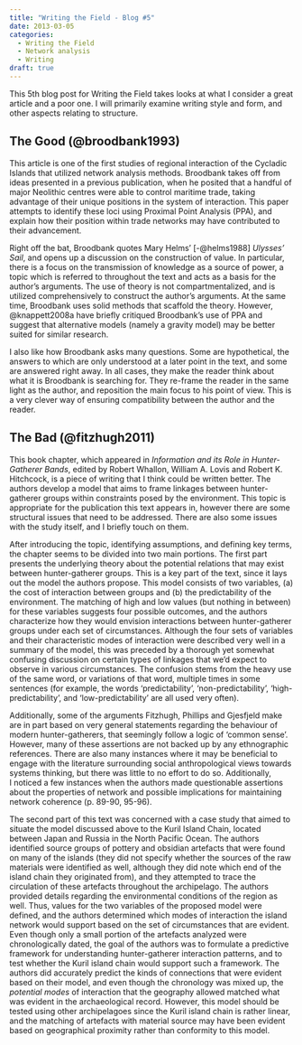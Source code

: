 ```yaml
---
title: "Writing the Field - Blog #5"
date: 2013-03-05
categories:
  - Writing the Field
  - Network analysis
  - Writing
draft: true
---
```


This 5th blog post for Writing the Field takes looks at what I consider a great article and a poor one.
I will primarily examine writing style and form, and other aspects relating to structure.

## The Good (@broodbank1993)
This article is one of the first studies of regional interaction of the Cycladic Islands that utilized network analysis methods.
Broodbank takes off from ideas presented in a previous publication, when he posited that a handful of major Neolithic centres were able to control maritime trade, taking advantage of their unique positions in the system of interaction.
This paper attempts to identify these loci using Proximal Point Analysis (PPA), and explain how their position within trade networks may have contributed to their advancement.

Right off the bat, Broodbank quotes Mary Helms' [-@helms1988] _Ulysses' Sail_, and opens up a discussion on the construction of value.
In particular, there is a focus on the transmission of knowledge as a source of power, a topic which is referred to throughout the text and acts as a basis for the author's arguments.
The use of theory is not compartmentalized, and is utilized comprehensively to construct the author's arguments.
At the same time, Broodbank uses solid methods that scaffold the theory.
However, @knappett2008a have briefly critiqued Broodbank's use of PPA and suggest that alternative models (namely a gravity model) may be better suited for similar research.

I also like how Broodbank asks many questions.
Some are hypothetical, the answers to which are only understood at a later point in the text, and some are answered right away.
In all cases, they make the reader think about what it is Broodbank is searching for.
They re-frame the reader in the same light as the author, and reposition the main focus to his point of view.
This is a very clever way of ensuring compatibility between the author and the reader.

## The Bad (@fitzhugh2011)
This book chapter, which appeared in _Information and its Role in Hunter-Gatherer Bands_, edited by Robert Whallon, William A.
Lovis and Robert K. Hitchcock, is a piece of writing that I think could be written better.
The authors develop a model that aims to frame linkages between hunter-gatherer groups within constraints posed by the environment.
This topic is appropriate for the publication this text appears in, however there are some structural issues that need to be addressed.
There are also some issues with the study itself, and I briefly touch on them.

After introducing the topic, identifying assumptions, and defining key terms, the chapter seems to be divided into two main portions.
The first part presents the underlying theory about the potential relations that may exist between hunter-gatherer groups.
This is a key part of the text, since it lays out the model the authors propose.
This model consists of two variables, (a) the cost of interaction between groups and (b) the predictability of the environment.
The matching of high and low values (but nothing in between) for these variables suggests four possible outcomes, and the authors characterize how they would envision interactions between hunter-gatherer groups under each set of circumstances.
Although the four sets of variables and their characteristic modes of interaction were described very well in a summary of the model, this was preceded by a thorough yet somewhat confusing discussion on certain types of linkages that we'd expect to observe in various circumstances.
The confusion stems from the heavy use of the same word, or variations of that word, multiple times in some sentences (for example, the words 'predictability', 'non-predictability', 'high-predictability', and 'low-predictability' are all used very often).

Additionally, some of the arguments Fitzhugh, Phillips and Gjesfjeld make are in part based on very general statements regarding the behaviour of modern hunter-gatherers, that seemingly follow a logic of 'common sense'.
However, many of these assertions are not backed up by any ethnographic references.
There are also many instances where it may be beneficial to engage with the literature surrounding social anthropological views towards systems thinking, but there was little to no effort to do so.
Additionally, I noticed a few instances when the authors made questionable assertions about the properties of network and possible implications for maintaining network coherence (p. 89-90, 95-96).

The second part of this text was concerned with a case study that aimed to situate the model discussed above to the Kuril Island Chain, located between Japan and Russia in the North Pacific Ocean.
The authors identified source groups of pottery and obsidian artefacts that were found on many of the islands (they did not specify whether the sources of the raw materials were identified as well, although they did note which end of the island chain they originated from), and they attempted to trace the circulation of these artefacts throughout the archipelago.
The authors provided details regarding the environmental conditions of the region as well.
Thus, values for the two variables of the proposed model were defined, and the authors determined which modes of interaction the island network would support based on the set of circumstances that are evident.
Even though only a small portion of the artefacts analyzed were chronologically dated, the goal of the authors was to formulate a predictive framework for understanding hunter-gatherer interaction patterns, and to test whether the Kuril island chain would support such a framework.
The authors did accurately predict the kinds of connections that were evident based on their model, and even though the chronology was mixed up, the _potential modes_ of interaction that the geography allowed matched what was evident in the archaeological record.
However, this model should be tested using other archipelagoes since the Kuril island chain is rather linear, and the matching of artefacts with material source may have been evident based on geographical proximity rather than conformity to this model.
